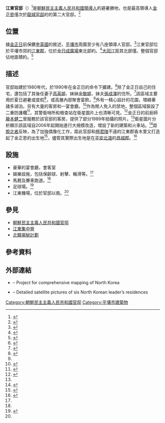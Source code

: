 {{location map+|North Korea|caption = 江東官邸在北韓的位置| float=right|width=|places=
{{location map~|North Korea|label=平壤|position=bottom|lat=39.063457|long=125.789200|region=KP-01|mark=Blue pog.svg}}
{{location map~|North Korea|label=江東|position=top|lat=39.201381|long=126.020683|region=KP-01}}}}
{{Infobox Korean name
|context=north
|hangul=강동 관저
|hanja=江東 官邸
|rr=Gangdong Gwanjeo
|mr=Kangdong Kwanjŏ}}
'''江東官邸'''（{{lang-ko|강동 관저}}）<ref>{{cite news|last=이|first=수경|url=http://www.rfa.org/korean/weekly_program/truth_kim_family/kim_mansion-01112010134536.html|title=김씨 왕조의 실체] 김정일의 호화 별장|work=Radio Free Asia|date=January 11, 2010|accessdate=December 12, 2012|language=ko|archive-date=2021-02-01|archive-url=https://web.archive.org/web/20210201140840/https://www.rfa.org/korean/weekly_program/truth_kim_family/kim_mansion-01112010134536.html|dead-url=no}}</ref>是[[朝鮮民主主義人民共和國|朝鮮民主主義人民共和國]][[朝鲜民主主义人民共和国最高领导人|領導人]]的避暑勝地，也是最高領導人[[金正恩|金正恩]]僅次於[[龍城官邸|龍城官邸]]的的第二大官邸。<ref>{{cite news|last=Ramstad|first=Evan|url=http://online.wsj.com/article/SB124295017403345489.html#project%3DSLIDESHOW08%26s%3DSB124294009528844763%26articleTabs%3Dinteractive|title=Gulags, Nukes and a Water Slide: Citizen Spies Lift North Korea's Veil|work=The Wall Street Journal|date=May 22, 2009|accessdate=December 12, 2012|archive-date=2009-09-25|archive-url=https://web.archive.org/web/20090925094339/http://online.wsj.com/article/SB124295017403345489.html#project%3DSLIDESHOW08%26s%3DSB124294009528844763%26articleTabs%3Dinteractive|dead-url=no}}</ref>

==位置==
據[[金正日|金正日]]前保鑣[[李英國|李英國]]的敘述，[[平壤市|平壤市]]周圍至少有八座領導人官邸。<ref>{{cite news|title=The Supremo in His Labyrinth|work=Time Magazine|url=http://www.time.com/time/magazine/article/0,9171,201976-1,00.html|accessdate=December 12, 2012|first=Donald|last=Macintyre|date=February 18, 2002|archive-date=2013-07-31|archive-url=https://web.archive.org/web/20130731023955/http://www.time.com/time/magazine/article/0,9171,201976-1,00.html|dead-url=yes}}</ref>江東官邸位於平壤市郊的[[江東郡|江東郡]]，位於[[金日成廣場|金日成廣場]]東北部約{{convert|30|km|mi|abbr=on}}。<ref name="wikimapia">{{cite web| title= KWP Leadership Compound| work= Wikimapia| url= http://wikimapia.org/#lat=39.1989362&lon=126.0184097&z=15&l=5&m=b&show=/4824445/KWP-Leadership-Compound| accessdate= December 12, 2012| archive-date= 2011-08-25| archive-url= https://www.webcitation.org/61CZ2O6Sc?url=http://wikimapia.org/#lat=39.1989362&lon=126.0184097&z=15&l=5&m=b&show=/4824445/KWP-Leadership-Compound| dead-url= no}}</ref>[[大同江|大同江]]距其北部僅{{convert|1|km|mi|abbr=on}}。整個官邸佔地面積約{{convert|4|km2|mi2|abbr=on}}。<ref>{{cite news|last=Lubin|first=Gus|url=http://www.businessinsider.com/kim-jong-il-luxury-mansions-2010-6?op=1|title=House of the Day: The Countless Luxury Mansions Of Kim Jong Il|work=Business Insider|date=June 2, 2010|accessdate=December 12, 2012|archive-date=2021-04-11|archive-url=https://web.archive.org/web/20210411131954/https://www.businessinsider.com/kim-jong-il-luxury-mansions-2010-6?op=1|dead-url=no}}</ref>

==描述==
官邸始建於1980年代，於1990年在金正日的命令下擴建。<ref name="FAS">{{cite web|title= North Korean Special Weapons Facilities: Command and Control|work= Federation of American Scientists|url= http://www.fas.org/nuke/guide/dprk/facility/c3i.htm|accessdate= December 12, 2012|archive-date= 2020-09-14|archive-url= https://web.archive.org/web/20200914174604/https://fas.org/nuke/guide/dprk/facility/c3i.htm|dead-url= no}}</ref>除了金正日自己的住宅，還包括了其後任妻子[[高英姬|高英姬]]、妹妹[[金敬姬|金敬姬]]、妹夫[[張成澤|張成澤]]的住所。<ref name="DailyNK">{{cite news|last=Han|first=Young Jin|url=http://www.dailynk.com/english/read.php?cataId=nk02300&num=83|title=Kim Jong Il, Where He Sleeps and Where He Works|work=DailyNK|date=March 15, 2005|accessdate=December 12, 2012|deadurl=yes|archiveurl=https://web.archive.org/web/20130516044422/http://www.dailynk.com/english/read.php?cataId=nk02300&num=83|archivedate=2013年5月16日}}</ref>該區域主要用於夏日避暑或度假<ref>{{cite web| url= http://curbed.com/archives/2011/12/21/lavish-mansions-of-the-late-north-korean-despot-kim-jongil.php| title= Lavish Mansions of the Late North Korean Despot Kim Jong-Il| work= Curbed| accessdate= December 12, 2012| archive-date= 2012-06-28| archive-url= https://web.archive.org/web/20120628172353/http://curbed.com/archives/2011/12/21/lavish-mansions-of-the-late-north-korean-despot-kim-jongil.php| dead-url= no}}</ref>，或高層內部聚會宴飲。<ref name="FAS"/>外有一精心設計的花園，環繞著諸多湖泊。另有大量的客房和一宴會廳。<ref name="Independent">{{cite news|last=Prynne|first=Miranda|url=http://www.independent.co.uk/news/world/asia/north-korea-uncovered-palaces-labour-camps-and-mass-graves-1711573.html|title=North Korea uncovered: Palaces, labour camps and mass graves|work=The Independent|date=June 21, 2009|accessdate=December 12, 2012|archive-date=2021-03-07|archive-url=https://web.archive.org/web/20210307232604/https://www.independent.co.uk/news/world/asia/north-korea-uncovered-palaces-labour-camps-and-mass-graves-1711573.html|dead-url=no}}</ref>作為閒人免入的禁地，整個區域裝設了二重防護欄<ref>{{cite web|title= North Korea by Google Earth: Kim Jong Il’s Largest Palace|work= One Free Korea|url= http://freekorea.us/2007/04/10/its-good-to-be-the-king-kim-jong-ils-home-and-office-by-google-earth/|accessdate= December 12, 2012|archive-date= 2020-06-23|archive-url= https://web.archive.org/web/20200623093156/https://freekorea.us/2007/04/10/its-good-to-be-the-king-kim-jong-ils-home-and-office-by-google-earth/|dead-url= no}}</ref>，其警衛哨所和檢查站在衛星圖片上也清晰可見。<ref>{{cite web|title= North Korea Secret Places|work= LiveLeak|url= http://www.liveleak.com/view?i=ce1_1344695232&comments=1|accessdate= December 12, 2012|archive-date= 2017-03-13|archive-url= https://web.archive.org/web/20170313055129/https://www.liveleak.com/view?i=ce1_1344695232&comments=1|dead-url= no}}</ref>金正日的前廚師[[藤本健二|藤本健二]]曾服務於該官邸的客房，提供了部分1989年拍攝的照片。<ref name="DailyNK"/>衛星圖片分析顯示該區域自2006年起開始進行大規模改造，增設了新的建築和火車站。<ref>{{cite web|title= Kim family Kangdong compound updated|work= North Korea Economy Watch|url= http://www.nkeconwatch.com/2012/03/23/kim-family-kangdong-compound-updated/|accessdate= December 12, 2012|archive-date= 2021-01-31|archive-url= https://web.archive.org/web/20210131131956/http://www.nkeconwatch.com/2012/03/23/kim-family-kangdong-compound-updated/|dead-url= no}}</ref>距[[脫北者|脫北者]]反映，為了加強偶像化工作，距此官邸和[[檀君陵|檀君陵]]不遠的江東郡香木里又打造起了金正恩的出生地<ref>{{cite news|last=Kim|first=Yong Hun|url=http://www.dailynk.com/english/read.php?cataId=nk00100&num=7975|title=Idolization of Kim Jong Eun Began in January 2009|work=DailyNK|date=July 22, 2011|accessdate=December 12, 2012|archive-date=2015-09-23|archive-url=https://web.archive.org/web/20150923212600/http://www.dailynk.com/english/read.php?cataId=nk00100&num=7975|dead-url=no}}</ref>，儘管其實際出生地是在[[平安北道|平安北道]]的[[昌城郡|昌城郡]]。<ref>{{cite news|last=Shin|first=Joo Hyun|url=http://www.dailynk.com/english/read.php?cataId=nk00100&num=6907|title=Kim Jong Eun Birth Manipulation Well Underway|work=DailyNK|date=October 14, 2010|accessdate=December 12, 2012|archive-date=2012-01-12|archive-url=https://web.archive.org/web/20120112045208/http://www.dailynk.com/english/read.php?cataId=nk00100&num=6907|dead-url=no}}</ref>

==設施==
*豪華的宴會廳，會客室
* 娛樂設施，包括保齡球、射擊、輪滑等。<ref name="DailyNK"/>
* 馬厩及賽車跑道。<ref name="wikimapia"/>
* 足球場。<ref>{{cite web|title= Where KJI watches football–and recovers from adverse health events|work= North Korea Economy Watch|url= http://www.nkeconwatch.com/2011/01/07/friday-fun-where-kji-watches-football-and-recovers-from-adverse-health-events/|accessdate= December 12, 2012|archive-date= 2021-01-27|archive-url= https://web.archive.org/web/20210127144322/http://www.nkeconwatch.com/2011/01/07/friday-fun-where-kji-watches-football-and-recovers-from-adverse-health-events/|dead-url= no}}</ref>
* 江東機場，位於官邸以南{{convert|4|km|mi|abbr=on}}。<ref name="Independent"/>

==參見==
{{Portal|朝鮮}}
* [[朝鮮民主主義人民共和國官邸|朝鮮民主主義人民共和國官邸]]
* [[江東集中營|江東集中營]]
* [[北韓揭秘計劃|北韓揭秘計劃]]

==參考資料==
{{reflist}}

==外部連結==
* {{cite web|url=http://www.nkeconwatch.com/north-korea-uncovered-google-earth/|publisher=North Korean Economy Watch|title=North Korea Uncovered – (Google Earth)|access-date=2014-10-27|archive-date=2021-02-23|archive-url=https://web.archive.org/web/20210223045227/http://www.nkeconwatch.com/north-korea-uncovered-google-earth/|dead-url=no}} – Project for comprehensive mapping of North Korea
* {{cite web|url= http://freekorea.us/2009/08/12/the-palaces-of-pyongyang/|publisher= One Free Korea|title= The Palaces of Pyongyang on Google Earth|access-date= 2014-10-27|archive-date= 2020-06-23|archive-url= https://web.archive.org/web/20200623043702/https://freekorea.us/2009/08/12/the-palaces-of-pyongyang/|dead-url= no}} – Detailed satellite pictures of six North Korean leader’s residences

{{coord|39.201381|N|126.020683|E|region:KP-01_type:landmark_scale:3000|format=dms|display=title }}

[[Category:朝鮮民主主義人民共和國官邸|Category:朝鮮民主主義人民共和國官邸]]
[[Category:平壤市建築物|Category:平壤市建築物]]